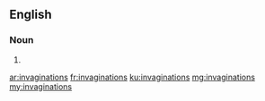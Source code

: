 ==English==

===Noun===
{{head|en|plural}}

# {{plural of|invagination|lang=en}}

[[ar:invaginations]]
[[fr:invaginations]]
[[ku:invaginations]]
[[mg:invaginations]]
[[my:invaginations]]